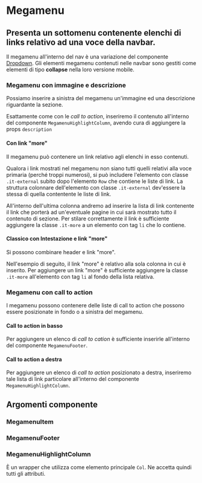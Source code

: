 
<Meta of={MegamenuStories} />

# Megamenu

## Presenta un sottomenu contenente elenchi di links relativo ad una voce della navbar.

Il megamenu all'interno del nav è una variazione del componente [Dropdown](?path=/docs/documentazione-componenti-dropdown--documentazione).
Gli elementi megamenu contenuti nelle navbar sono gestiti come elementi di tipo **collapse** nella loro versione mobile.

### Megamenu con immagine e descrizione

Possiamo inserire a sinistra del megamenu un'immagine ed una descrizione riguardante la sezione.

Esattamente come con le _call to action_, inseriremo il contenuto all'interno del componente `MegamenuHighlightColumn`, avendo cura di aggiungere la props `description`

<Canvas of={MegamenuStories.ConImmagineEDescrizione} />

#### Con link "more"

Il megamenu può contenere un link relativo agli elenchi in esso contenuti.

Qualora i link mostrati nel megamenu non siano tutti quelli relativi alla voce primaria (perché troppi numerosi), si può includere l'elemento con classe `.it-external` subito dopo l'elemento `Row` che contiene le liste di link.
La struttura colonnare dell'elemento con classe `.it-external` dev'essere la stessa di quella contentente le liste di link.

All'interno dell'ultima colonna andremo ad inserire la lista di link contenente il link che porterà ad un'eventuale pagine in cui sarà mostrato tutto il contenuto di sezione.
Per stilare correttamente il link è sufficiente aggiungere la classe `.it-more` a un elemento con tag `li` che lo contiene.

<Canvas of={MegamenuStories.ConLinkMore} />

#### Classico con Intestazione e link "more"

Si possono combinare header e link "more".

Nell'esempio di seguito, il link "more" è relativo alla sola colonna in cui è inserito. Per aggiungere un link "more" è sufficiente aggiungere la classe `.it-more` all'elemento con tag `li` al fondo della lista relativa.

<Canvas of={MegamenuStories.ConIntestazioneELinkMore} />

### Megamenu con call to action

I megamenu possono contenere delle liste di call to action che possono essere posizionate in fondo o a sinistra del megamenu.

#### Call to action in basso

Per aggiungere un elenco di _call to cation_ è sufficiente inserirle all'interno del componente `MegamenuFooter`.

<Canvas of={MegamenuStories.ConCallToActionInBasso} />

#### Call to action a destra

Per aggiungere un elenco di _call to action_ posizionato a destra, inseriremo tale lista di link particolare all'interno del componente `MegamenuHighlightColumn`.

<Canvas of={MegamenuStories.ConCallToActionADestra} />

## Argomenti componente

### MegamenuItem

<ArgTypes of={MegamenuItem} />

### MegamenuFooter

<ArgTypes of={MegamenuFooter} />

### MegamenuHighlightColumn

È un wrapper che utilizza come elemento principale `Col`. Ne accetta quindi tutti gli attributi.

<ArgTypes of={MegamenuHighlightColumn} />
